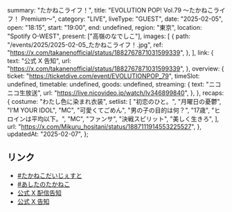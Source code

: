   summary: "たかねこライフ！",
  title: "EVOLUTION POP! Vol.79 〜たかねこライフ！ Premium〜",
  category: "LIVE",
  liveType: "GUEST",
  date: "2025-02-05",
  open: "18:15",
  start: "19:00",
  end: undefined,
  region: "東京",
  location: "Spotify O-WEST",
  present: ["高嶺のなでしこ"],
  images: [
    {
      path: "/events/2025/2025-02-05_たかねこライフ！.jpg",
      ref: "https://x.com/takanenofficial/status/1882767871031599339",
    },
  ],
  link: {
    text: "公式 X 告知",
    url: "https://x.com/takanenofficial/status/1882767871031599339",
  },
  overview: {
    ticket: "https://ticketdive.com/event/EVOLUTIONPOP_79",
    timeSlot: undefined,
    timetable: undefined,
    goods: undefined,
    streaming: {
      text: "ニコニコ生放送",
      url: "https://live.nicovideo.jp/watch/lv346899840",
    },
  },
  recaps: {
    costume: "わたし色に染まれ衣装",
    setlist: [
      "初恋のひと。",
      "月曜日の憂鬱",
      "I’M YOUR IDOL",
      "MC",
      "可愛くてごめん",
      "男の子の目的は何？",
      "17歳",
      "ヒロインは平均以下。",
      "MC",
      "ファンサ",
      "決戦スピリット",
      "美しく生きろ",
    ],
    url: "https://x.com/Mikuru_hositani/status/1887111914553225527",
  },
  updatedAt: "2025-02-07",
};

## リンク

- [#たかねこだいじぇすと](https://x.com/takanenofficial/status/1887366889300762922)
- [#あしたのたかねこ](https://x.com/takanenofficial/status/1886716340515356876)
- [公式 X 配信告知](https://x.com/takanenofficial/status/1885254252526002648)
- [公式 X 告知](https://x.com/takanenofficial/status/1882767871031599339)
